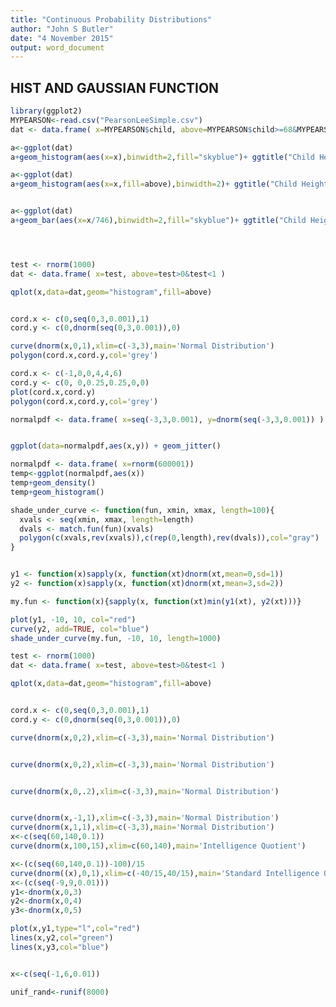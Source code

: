 ```yaml
---
title: "Continuous Probability Distributions"
author: "John S Butler"
date: "4 November 2015"
output: word_document
---
```

## HIST AND GAUSSIAN FUNCTION
```r
library(ggplot2)
MYPEARSON<-read.csv("PearsonLeeSimple.csv")
dat <- data.frame( x=MYPEARSON$child, above=MYPEARSON$child>=68&MYPEARSON$child<=70 )

a<-ggplot(dat)
a+geom_histogram(aes(x=x),binwidth=2,fill="skyblue")+ ggtitle("Child Height")+xlab("Height")

a<-ggplot(dat)
a+geom_histogram(aes(x=x,fill=above),binwidth=2)+ ggtitle("Child Height")+xlab("Height")+scale_fill_manual(values = c("skyblue", "royalblue"),name="Groups",labels=c("Group 1", "between 68 and 70inches"))


a<-ggplot(dat)
a+geom_bar(aes(x=x/746),binwidth=2,fill="skyblue")+ ggtitle("Child Height")+xlab("Height")





```

```r

test <- rnorm(1000)
dat <- data.frame( x=test, above=test>0&test<1 )

qplot(x,data=dat,geom="histogram",fill=above)


cord.x <- c(0,seq(0,3,0.001),1) 
cord.y <- c(0,dnorm(seq(0,3,0.001)),0) 

curve(dnorm(x,0,1),xlim=c(-3,3),main='Normal Distribution') 
polygon(cord.x,cord.y,col='grey')

cord.x <- c(-1,0,0,4,4,6) 
cord.y <- c(0, 0,0.25,0.25,0,0) 
plot(cord.x,cord.y)
polygon(cord.x,cord.y,col='grey')

normalpdf <- data.frame( x=seq(-3,3,0.001), y=dnorm(seq(-3,3,0.001)) )


ggplot(data=normalpdf,aes(x,y)) + geom_jitter()

normalpdf <- data.frame( x=rnorm(600001))
temp<-ggplot(normalpdf,aes(x))
temp+geom_density()
temp+geom_histogram()

```

```r
shade_under_curve <- function(fun, xmin, xmax, length=100){
  xvals <- seq(xmin, xmax, length=length)
  dvals <- match.fun(fun)(xvals)
  polygon(c(xvals,rev(xvals)),c(rep(0,length),rev(dvals)),col="gray")
}


y1 <- function(x)sapply(x, function(xt)dnorm(xt,mean=0,sd=1))
y2 <- function(x)sapply(x, function(xt)dnorm(xt,mean=3,sd=2))

my.fun <- function(x){sapply(x, function(xt)min(y1(xt), y2(xt)))}

plot(y1, -10, 10, col="red")
curve(y2, add=TRUE, col="blue")
shade_under_curve(my.fun, -10, 10, length=1000)

test <- rnorm(1000)
dat <- data.frame( x=test, above=test>0&test<1 )

qplot(x,data=dat,geom="histogram",fill=above)


cord.x <- c(0,seq(0,3,0.001),1) 
cord.y <- c(0,dnorm(seq(0,3,0.001)),0) 

curve(dnorm(x,0,2),xlim=c(-3,3),main='Normal Distribution') 


curve(dnorm(x,0,2),xlim=c(-3,3),main='Normal Distribution') 


curve(dnorm(x,0,.2),xlim=c(-3,3),main='Normal Distribution') 


curve(dnorm(x,-1,1),xlim=c(-3,3),main='Normal Distribution') 
curve(dnorm(x,1,1),xlim=c(-3,3),main='Normal Distribution') 
x<-c(seq(60,140,0.1))
curve(dnorm(x,100,15),xlim=c(60,140),main='Intelligence Quotient') 

x<-(c(seq(60,140,0.1))-100)/15
curve(dnorm((x),0,1),xlim=c(-40/15,40/15),main='Standard Intelligence Quotient') 
x<-(c(seq(-9,9,0.01)))
y1<-dnorm(x,0,3)
y2<-dnorm(x,0,4)
y3<-dnorm(x,0,5)

plot(x,y1,type="l",col="red")
lines(x,y2,col="green")
lines(x,y3,col="blue")


x<-c(seq(-1,6,0.01))

unif_rand<-runif(8000)

```



